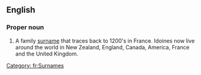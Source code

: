 ==English==

===Proper noun===
{{en-proper noun}}

# A family [[surname]] that traces back to 1200's in France. Idoines now live around the world in New Zealand, England, Canada, America, France and the United Kingdom. 

[[Category: fr:Surnames]]
